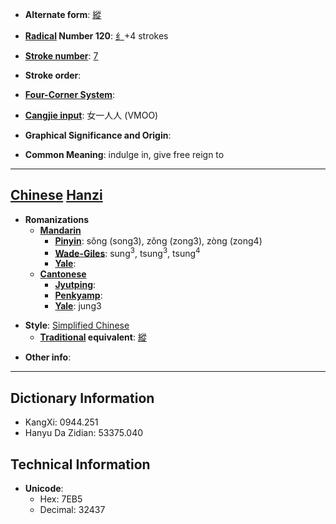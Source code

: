 * '''Alternate form''': [[縱]]

* '''[[Wiktionary:Chinese radical index| Radical]] Number 120''': [[Wiktionary:Chinese radical index 纟|纟]]+4 strokes

* '''[[Wiktionary:Chinese total strokes index|Stroke number]]''': [[Wiktionary:Chinese total strokes index 7|7]]

* '''Stroke order''': 

* '''[[Wiktionary:Chinese four corner index|Four-Corner System]]''': 

* '''[[Wiktionary:Chinese Cangjie index|Cangjie input]]''': 女一人人 (VMOO)

* '''Graphical Significance and Origin''': 

* '''Common Meaning''': indulge in, give free reign to

----

== [[Chinese]] [[Hanzi]] ==

* '''Romanizations'''
** '''[[Mandarin]]'''
*** '''[[Pinyin]]''': sǒng (song3), zǒng (zong3), zòng (zong4)
*** '''[[Wade-Giles]]''': sung<sup>3</sup>, tsung<sup>3</sup>, tsung<sup>4</sup>
*** '''[[Yale]]''': 
** '''[[Cantonese]]'''
*** '''[[Jyutping]]''':
*** '''[[Penkyamp]]''': 
*** '''[[Yale]]''': jung3

* '''Style''': [[Simplified Chinese]] 
** '''[[Traditional Chinese|Traditional]] equivalent''': [[縱]]

* '''Other info''': 

----

== Dictionary Information ==

* KangXi: 0944.251
* Hanyu Da Zidian: 53375.040

== Technical Information ==

* '''Unicode''':
** Hex: 7EB5
** Decimal: 32437
